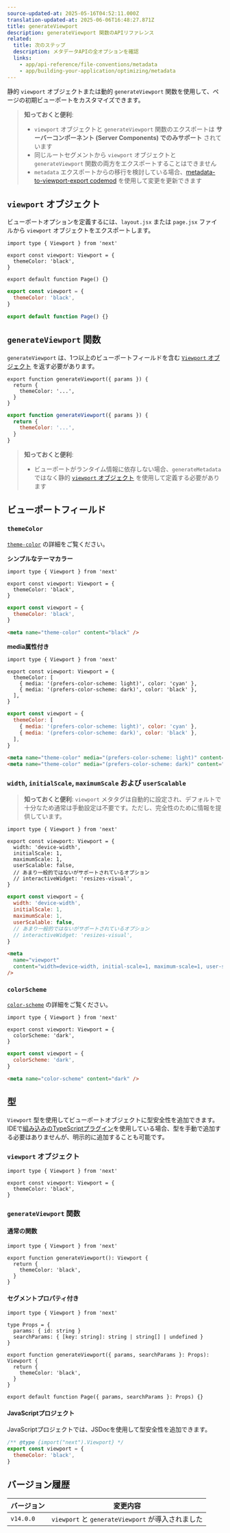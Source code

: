 ```yaml
---
source-updated-at: 2025-05-16T04:52:11.000Z
translation-updated-at: 2025-06-06T16:48:27.871Z
title: generateViewport
description: generateViewport 関数のAPIリファレンス
related:
  title: 次のステップ
  description: メタデータAPIの全オプションを確認
  links:
    - app/api-reference/file-conventions/metadata
    - app/building-your-application/optimizing/metadata
---
```


静的 `viewport` オブジェクトまたは動的 `generateViewport` 関数を使用して、ページの初期ビューポートをカスタマイズできます。

> **知っておくと便利**:
>
> - `viewport` オブジェクトと `generateViewport` 関数のエクスポートは **サーバーコンポーネント (Server Components) でのみサポート** されています
> - 同じルートセグメントから `viewport` オブジェクトと `generateViewport` 関数の両方をエクスポートすることはできません
> - `metadata` エクスポートからの移行を検討している場合、[metadata-to-viewport-export codemod](/docs/app/building-your-application/upgrading/codemods#metadata-to-viewport-export) を使用して変更を更新できます

## `viewport` オブジェクト

ビューポートオプションを定義するには、`layout.jsx` または `page.jsx` ファイルから `viewport` オブジェクトをエクスポートします。

```tsx filename="layout.tsx | page.tsx" switcher
import type { Viewport } from 'next'

export const viewport: Viewport = {
  themeColor: 'black',
}

export default function Page() {}
```

```jsx filename="layout.jsx | page.jsx" switcher
export const viewport = {
  themeColor: 'black',
}

export default function Page() {}
```

## `generateViewport` 関数

`generateViewport` は、1つ以上のビューポートフィールドを含む [`Viewport` オブジェクト](#viewport-fields) を返す必要があります。

```tsx filename="layout.tsx | page.tsx" switcher
export function generateViewport({ params }) {
  return {
    themeColor: '...',
  }
}
```

```jsx filename="layout.js | page.js" switcher
export function generateViewport({ params }) {
  return {
    themeColor: '...',
  }
}
```

> **知っておくと便利**:
>
> - ビューポートがランタイム情報に依存しない場合、`generateMetadata` ではなく静的 [`viewport` オブジェクト](#the-viewport-object) を使用して定義する必要があります

## ビューポートフィールド

### `themeColor`

[`theme-color`](https://developer.mozilla.org/docs/Web/HTML/Element/meta/name/theme-color) の詳細をご覧ください。

**シンプルなテーマカラー**

```tsx filename="layout.tsx | page.tsx" switcher
import type { Viewport } from 'next'

export const viewport: Viewport = {
  themeColor: 'black',
}
```

```jsx filename="layout.jsx | page.jsx" switcher
export const viewport = {
  themeColor: 'black',
}
```

```html filename="<head> output" hideLineNumbers
<meta name="theme-color" content="black" />
```

**media属性付き**

```tsx filename="layout.tsx | page.tsx" switcher
import type { Viewport } from 'next'

export const viewport: Viewport = {
  themeColor: [
    { media: '(prefers-color-scheme: light)', color: 'cyan' },
    { media: '(prefers-color-scheme: dark)', color: 'black' },
  ],
}
```

```jsx filename="layout.jsx | page.jsx" switcher
export const viewport = {
  themeColor: [
    { media: '(prefers-color-scheme: light)', color: 'cyan' },
    { media: '(prefers-color-scheme: dark)', color: 'black' },
  ],
}
```

```html filename="<head> output" hideLineNumbers
<meta name="theme-color" media="(prefers-color-scheme: light)" content="cyan" />
<meta name="theme-color" media="(prefers-color-scheme: dark)" content="black" />
```

### `width`, `initialScale`, `maximumScale` および `userScalable`

> **知っておくと便利**: `viewport` メタタグは自動的に設定され、デフォルトで十分なため通常は手動設定は不要です。ただし、完全性のために情報を提供しています。

```tsx filename="layout.tsx | page.tsx" switcher
import type { Viewport } from 'next'

export const viewport: Viewport = {
  width: 'device-width',
  initialScale: 1,
  maximumScale: 1,
  userScalable: false,
  // あまり一般的ではないがサポートされているオプション
  // interactiveWidget: 'resizes-visual',
}
```

```jsx filename="layout.jsx | page.jsx" switcher
export const viewport = {
  width: 'device-width',
  initialScale: 1,
  maximumScale: 1,
  userScalable: false,
  // あまり一般的ではないがサポートされているオプション
  // interactiveWidget: 'resizes-visual',
}
```

```html filename="<head> output" hideLineNumbers
<meta
  name="viewport"
  content="width=device-width, initial-scale=1, maximum-scale=1, user-scalable=no"
/>
```

### `colorScheme`

[`color-scheme`](https://developer.mozilla.org/en-US/docs/Web/HTML/Element/meta/name#:~:text=color%2Dscheme%3A%20specifies,of%20the%20following%3A) の詳細をご覧ください。

```tsx filename="layout.tsx | page.tsx" switcher
import type { Viewport } from 'next'

export const viewport: Viewport = {
  colorScheme: 'dark',
}
```

```jsx filename="layout.jsx | page.jsx" switcher
export const viewport = {
  colorScheme: 'dark',
}
```

```html filename="<head> output" hideLineNumbers
<meta name="color-scheme" content="dark" />
```

## 型

`Viewport` 型を使用してビューポートオブジェクトに型安全性を追加できます。IDEで[組み込みのTypeScriptプラグイン](/docs/app/building-your-application/configuring/typescript)を使用している場合、型を手動で追加する必要はありませんが、明示的に追加することも可能です。

### `viewport` オブジェクト

```tsx
import type { Viewport } from 'next'

export const viewport: Viewport = {
  themeColor: 'black',
}
```

### `generateViewport` 関数

#### 通常の関数

```tsx
import type { Viewport } from 'next'

export function generateViewport(): Viewport {
  return {
    themeColor: 'black',
  }
}
```

#### セグメントプロパティ付き

```tsx
import type { Viewport } from 'next'

type Props = {
  params: { id: string }
  searchParams: { [key: string]: string | string[] | undefined }
}

export function generateViewport({ params, searchParams }: Props): Viewport {
  return {
    themeColor: 'black',
  }
}

export default function Page({ params, searchParams }: Props) {}
```

#### JavaScriptプロジェクト

JavaScriptプロジェクトでは、JSDocを使用して型安全性を追加できます。

```js
/** @type {import("next").Viewport} */
export const viewport = {
  themeColor: 'black',
}
```

## バージョン履歴

| バージョン   | 変更内容                                       |
| --------- | --------------------------------------------- |
| `v14.0.0` | `viewport` と `generateViewport` が導入されました |